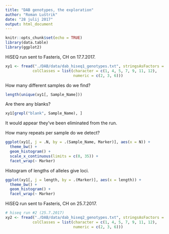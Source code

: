 ```yaml
---
title: "DAB genotypes, the exploration"
author: "Roman Luštrik"
date: "28 julij 2017"
output: html_document
---
```


```r
knitr::opts_chunk$set(echo = TRUE)
library(data.table)
library(ggplot2)
```

HiSEQ run sent to Fasteris, CH on 17.7.2017.
```r
xy1 <- fread("./DAB/data/dab_hiseq1_genotypes.txt", stringsAsFactors = FALSE,
            colClasses = list(character = c(1, 4, 5, 7, 9, 11, 12),
                              numeric = c(2, 3, 6)))
```

How many different samples do we find?
```r
length(unique(xy1[, Sample_Name]))
```

Are there any blanks?
```r
xy1[grepl("blank", Sample_Name), ]
```
It would appear they've been eliminated from the run.

How many repeats per sample do we detect?
```r
ggplot(xy1[, j = .N, by = .(Sample_Name, Marker)], aes(x = N)) +
  theme_bw() +
  geom_histogram() +
  scale_x_continuous(limits = c(0, 35)) +
  facet_wrap(~ Marker)
```

Histogram of lengths of alleles give loci.
```r
ggplot(xy1[, j = length, by = .(Marker)], aes(x = length)) +
  theme_bw() +
  geom_histogram() +
  facet_wrap(~ Marker)
```

HiSEQ run sent to Fasteris, CH on 25.7.2017.

```r
# hiseq run #2 (25.7.2017)
xy2 <- fread("./DAB/data/dab_hiseq2_genotypes.txt", stringsAsFactors = FALSE,
            colClasses = list(character = c(1, 4, 5, 7, 9, 11, 12),
                              numeric = c(2, 3, 6)))
```

